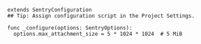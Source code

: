 ```GDScript
extends SentryConfiguration
## Tip: Assign configuration script in the Project Settings.

func _configure(options: SentryOptions):
  options.max_attachment_size = 5 * 1024 * 1024  # 5 MiB
```
